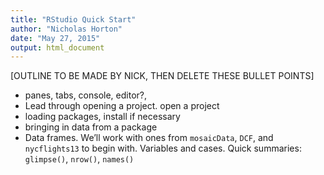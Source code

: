 ```yaml
---
title: "RStudio Quick Start"
author: "Nicholas Horton"
date: "May 27, 2015"
output: html_document
---
```


[OUTLINE TO BE MADE BY NICK, THEN DELETE THESE BULLET POINTS]

* panes, tabs, console, editor?, 
* Lead through opening a project.  open a project
* loading packages, install if necessary
* bringing in data from a package
* Data frames.  We'll work with ones from `mosaicData`, `DCF`, and `nycflights13` to begin with. Variables and cases. Quick summaries: `glimpse()`, `nrow()`, `names()`